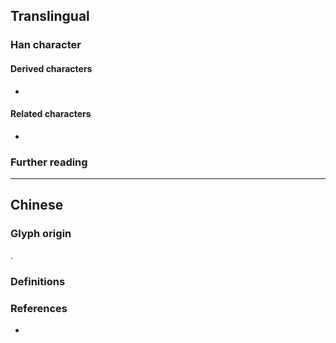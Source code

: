 {{also|棗}}
{{character info}}
==Translingual==

===Han character===
{{Han char|rn=75|rad=木|as=04|sn=8|four=50303|canj=DBY|ids=⿱朿⺀}}

====Derived characters====
* {{l|mul|𬗘}}

====Related characters====
* {{l|mul|棗}} {{q|Orthodox [[Traditional Chinese|traditional form]]}}

===Further reading===
{{Han ref|kx=0517.011|hdz=21165.060|uh=67A3}}

----

==Chinese==

===Glyph origin===
{{Han simp|棗|f=朿|t=⺀}}.

===Definitions===
{{zh-see|棗|sv}}

===References===
* {{R:twedu|A01956-004}}